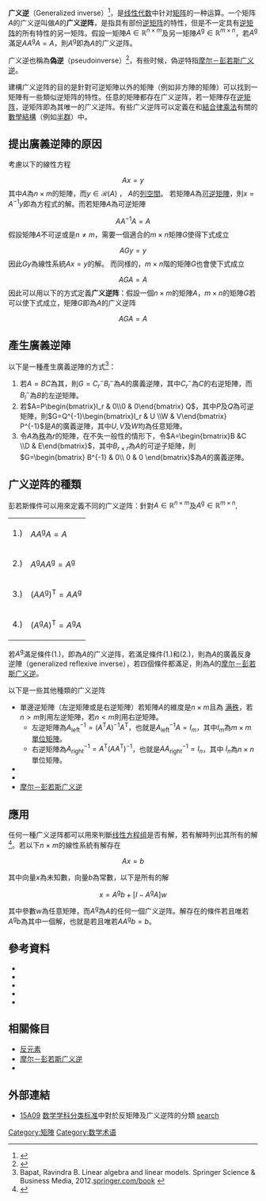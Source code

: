 '''广义逆'''（Generalized inverse）<ref>{{cite web |url=https://www.math.wustl.edu/~sawyer/handouts/GenrlInv.pdf |title=Generalized Inverses: How to Invert a Non-Invertible Matrix |format=PDF |date= |accessdate=2016-07-10 |archive-date=2016-11-30 |archive-url=https://web.archive.org/web/20161130152008/http://www.math.wustl.edu/~sawyer/handouts/GenrlInv.pdf |dead-url=no }}</ref>，是[[线性代数|线性代数]]中针对[[矩阵|矩阵]]的一种运算。一个矩阵''A''的广义逆叫做''A''的'''广义逆阵'''，是指具有部份[[逆矩阵|逆矩阵]]的特性，但是不一定具有[[逆矩阵|逆矩阵]]的所有特性的另一矩阵。假設一矩陣<math>A \in \mathbb{R}^{n\times m}</math>及另一矩陣<math>A^{\mathrm g} \in \mathbb{R}^{m\times n}</math>，若<math>A^{\mathrm g}</math>滿足<math> AA^{\mathrm g}A = A</math>，則<math>A^{\mathrm g}</math>即為<math>A</math>的广义逆阵。

广义逆也稱為'''偽逆'''（pseudoinverse）<ref>{{cite web |url=https://inst.eecs.berkeley.edu/~ee127a/book/login/def_pseudo_inv.html |title=Pseudo-Inverse of a Matrix |publisher=Inst.eecs.berkeley.edu |date=2014-02-11 |accessdate=2016-07-10 |deadurl=yes |archiveurl=https://web.archive.org/web/20160815124042/https://inst.eecs.berkeley.edu/~ee127a/book/login/def_pseudo_inv.html |archivedate=2016-08-15 }}</ref>，有些时候，偽逆特指[[摩尔－彭若斯广义逆|摩尔－彭若斯广义逆]]。

建構广义逆阵的目的是針對可逆矩陣以外的矩陣（例如非方陣的矩陣）可以找到一矩陣有一些類似逆矩阵的特性。任意的矩陣都存在广义逆阵，若一矩陣存在[[逆矩阵|逆矩阵]]，逆矩阵即為其唯一的广义逆阵。有些广义逆阵可以定義在和[[結合律|結合律]][[乘法|乘法]]有關的[[數學結構|數學結構]]（例如[[半群|半群]]）中。

==提出廣義逆陣的原因==
考慮以下的線性方程 
:<math>Ax=y</math>
其中<math>A</math>為<math>n\times m</math>的矩陣，而<math>y\in \mathcal R(A)</math> ， <math>A</math>的[[行空間與列空間|列空間]]。
若矩陣<math>A</math>為[[可逆矩陣|可逆矩陣]]，則<math>x=A^{-1}y</math>即為方程式的解。而若矩陣<math>A</math>為可逆矩陣 
:<math>AA^{-1}A=A </math>
假設矩陣<math>A</math>不可逆或是<math>n\neq m</math>，需要一個適合的<math>m\times n</math>矩陣<math>G</math>使得下式成立
:<math>AGy=y </math>
因此<math>Gy</math>為線性系統<math>Ax = y</math>的解。
而同様的，<math>m\times n</math>階的矩陣<math>G</math>也會使下式成立
:<math>AGA=A </math>
因此可以用以下的方式定義'''广义逆阵'''：假設一個<math>n \times m</math>的矩陣<math>A</math>，<math>m \times n</math>的矩陣<math>G</math>若可以使下式成立，矩陣<math>G</math>即為<math>A</math>的广义逆阵

:<math>AGA=A </math>

== 產生廣義逆陣 ==
以下是一種產生廣義逆陣的方式<ref>Bapat, Ravindra B. Linear algebra and linear models. Springer Science & Business Media, 2012.[http://link.springer.com/book/10.1007%2F978-1-4471-2739-0 springer.com/book] {{Wayback|url=http://link.springer.com/book/10.1007%2F978-1-4471-2739-0 |date=20160910015132 }}</ref>：
# 若<math>A=BC</math>為其{{le|秩分解|rank factorization}}，則<math>G= C_r^- B_l^-</math>為<math>A</math>的廣義逆陣，其中<math>C_r^-</math>為<math>C</math>的右逆矩陣，而<math>B_l^-</math>為<math>B</math>的左逆矩陣。
# 若<math>A=P\begin{bmatrix}I_r  & 0\\0 & 0\end{bmatrix} Q</math>，其中<math>P</math>及<math>Q</math>為可逆矩陣，則<math>G=Q^{-1}\begin{bmatrix}I_r & U \\W & V\end{bmatrix} P^{-1}</math>是<math>A</math>的廣義逆陣，其中<math>U,V</math>及<math>W</math>均為任意矩陣。
# 令<math>A</math>為[[秩_(线性代数)|秩]]為<math>r</math>的矩陣，在不失一般性的情形下，令<math>A=\begin{bmatrix}B &C \\D  & E\end{bmatrix}</math>，其中<math>B_{r\times r}</math>為<math>A</math>的可逆子矩陣，則<math>G=\begin{bmatrix} B^{-1} & 0\\ 0 & 0 \end{bmatrix}</math>為<math>A</math>的廣義逆陣。

==广义逆阵的種類==
彭若斯條件可以用來定義不同的广义逆阵：針對<math>A \in \mathbb{R}^{n\times m}</math>及<math>A^{\mathrm g} \in \mathbb{R}^{m\times n},</math>
{|
| 1.) ||  <math>AA^{\mathrm g}A = A</math> 
|-
| 2.) || <math>A^{\mathrm g}AA^{\mathrm g}= A^{\mathrm g}</math> 
|-
| 3.) || <math>(AA^{\mathrm g})^{\mathrm T} = AA^{\mathrm g}</math> 
|-
| 4.) || <math>(A^{\mathrm g}A)^{\mathrm T} = A^{\mathrm g}A</math> 
|} 
 
若<math>A^{\mathrm g}</math>滿足條件(1.)，即為<math>A</math>的广义逆阵，若滿足條件(1.)和(2.)，則為<math>A</math>的廣義反身逆陣（generalized reflexive inverse），若四個條件都滿足，則為<math>A</math>的[[摩尔－彭若斯广义逆|摩尔－彭若斯广义逆]]。

以下是一些其他種類的广义逆阵 
* 單邊逆矩陣（左逆矩陣或是右逆矩陣）若矩陣''A''的維度是<math>n \times m</math>且為 [[秩_(线性代数)|满秩]]，若<math>n > m</math>則用左逆矩陣，若<math>n < m</math>則用右逆矩陣。
** 左逆矩陣為<math>A_{\mathrm{left}}^{-1} = \left(A^{\mathrm T} A\right)^{-1} A^{\mathrm T}</math>，也就是<math>A_{\mathrm{left}}^{-1} A = I_m</math>，其中<math>I_m</math>為<math>m \times m</math>[[單位矩陣|單位矩陣]]。
** 右逆矩陣為<math>A_{\mathrm{right}}^{-1} = A^{\mathrm T} \left(A A^{\mathrm T}\right)^{-1}</math>，也就是<math>A A_{\mathrm{right}}^{-1} = I_n</math>，其中 <math>I_n</math>為<math>n \times n</math>單位矩陣。
* {{le|德拉任逆矩陣|Drazin inverse}}
* {{le|博特-達芬逆矩陣|Bott–Duffin inverse}}
* [[摩尔－彭若斯广义逆|摩尔－彭若斯广义逆]]

==應用==
任何一種广义逆阵都可以用來判斷[[线性方程组|线性方程组]]是否有解，若有解時列出其所有的解<ref name=James>{{cite journal|author=James, M.|title=The generalised inverse|url=https://archive.org/details/sim_mathematical-gazette_1978-06_62_420/page/109|journal=Mathematical Gazette|volume=62|date=June 1978|pages=109–114|doi=10.2307/3617665 }}</ref>。若以下''n'' × ''m''的線性系統有解存在
:<math>Ax=b</math>

其中向量<math>x</math>為未知數，向量''b''為常數，以下是所有的解

:<math>x=A^{\mathrm g}b + [I-A^{\mathrm g}A]w</math>

其中參數''w''為任意矩陣，而<math>A^{\mathrm g}</math>為<math>A</math>的任何一個广义逆阵。解存在的條件若且唯若<math>A^{\mathrm g}b</math>為其中一個解，也就是若且唯若<math>AA^{\mathrm g}b=b</math>。

== 參考資料==
{{reflist}}
* {{cite book| authors= Yoshihiko Nakamura  | title= * Advanced Robotics: Redundancy and Optimization|
publisher=Addison-Wesley  |year= 1991 |ISBN =0201151987}}
* {{cite journal| last1=Zheng| first1=B| last2=Bapat|first2=  R. B.| title=Generalized inverse A(2)T,S and a rank equation| journal=Applied Mathematics and Computation| volume=155| pages=407–415| year=2004| doi=10.1016/S0096-3003(03)00786-0}}
* {{cite book| authors= S. L. Campbell and C. D. Meyer | title= Generalized Inverses of Linear Transformations| url= https://archive.org/details/generalizedinver0000camp |
publisher=Dover |year=1991 |ISBN =978-0-486-66693-8}}
* {{cite book|authors=Adi Ben-Israel and Thomas N.E. Greville|title=Generalized inverses. Theory and applications|edition=2nd|location=New York, NY|publisher=Springer|year=2003|ISBN=0-387-00293-6|url=http://link.springer.com/book/10.1007/b97366/page/1|access-date=2016-07-08|archive-date=2016-08-18|archive-url=https://web.archive.org/web/20160818040703/http://link.springer.com/book/10.1007/b97366/page/1|dead-url=no}}
* {{cite book| authors=C. R. Rao and C. Radhakrishna Rao and Sujit Kumar Mitra| title = Generalized Inverse of Matrices and its Applications | url=https://archive.org/details/generalizedinver0000raoc| publisher= John Wiley & Sons |location = New York |year= 1971 | pages=[https://archive.org/details/generalizedinver0000raoc/page/240 240] |ISBN =0-471-70821-6}}

== 相關條目==
*[[反元素|反元素]]
*[[摩尔－彭若斯广义逆|摩尔－彭若斯广义逆]]
*{{le|弱逆|Weak inverse}}

== 外部連結 ==
* [https://web.archive.org/web/20070929111708/http://www.ams.org/msc/15-xx.html 15A09] [[数学学科分类标准|数学学科分类标准]]中對於反矩陣及广义逆阵的分類 [http://www.ams.org/mathscinet/search/publications.html?pg4=AUCN&s4=&co4=AND&pg5=TI&s5=&co5=AND&pg6=PC&s6=15A09&co6=AND&pg7=ALLF&s7=&co7=AND&Submit=Search&dr=all&yrop=eq&arg3=&yearRangeFirst=&yearRangeSecond=&pg8=ET&s8=All search]{{dead link|date=2017年12月 |bot=InternetArchiveBot |fix-attempted=yes }}

[[Category:矩陣|Category:矩陣]]
[[Category:数学术语|Category:数学术语]]